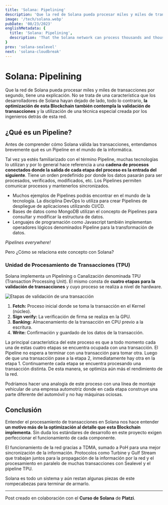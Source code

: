 ```yaml
---
title: 'Solana: Pipelining'
description: 'Que la red de Solana pueda procesar miles y miles de transacciones por segundo tiene una explicación. La optimización de esta Blockchain también contempla la validación de transacciones y la utilización de una técnica especial creada por los ingenieros detrás de esta red.'
image: '/tech/solana.webp'
pubDate: '08/23/2023'
englishMetadata: {
  title: 'Solana: Pipelining',
  description: 'That the Solana network can process thousands and thousands of transactions per second has an explanation. The optimization of this Blockchain also includes the validation of transactions and the use of a special technique created by the engineers behind this network.'
}
prev: 'solana-sealevel'
next: 'solana-cloudbreak'
---
```


# Solana: Pipelining

Que la red de Solana pueda procesar miles y miles de transacciones por segundo, tiene una explicación. No se trata de una característica que los desarrolladores de Solana hayan dejado de lado, todo lo contrario, **la optimización de esta Blockchain también contempla la validación de transacciones** y la utilización de una técnica especial creada por los ingenieros detrás de esta red.

## ¿Qué es un Pipeline?

Antes de comprender cómo Solana válida las transacciones, entendamos brevemente qué es un Pipeline en el mundo de la informática.

Tal vez ya estés familiarizado con el término Pipeline, muchas tecnologías lo utilizan y por lo general hace referencia a una **cadena de procesos conectados donde la salida de cada etapa del proceso es la entrada del siguiente**. Tiene un orden predefinido por donde los datos pasarán para ser procesados, verificados, modificados, etc. Los Pipelines permiten comunicar procesos y mantenerlos sincronizados.

- Muchos ejemplos de Pipelines podrás encontrar en el mundo de la tecnología. La disciplina DevOps lo utiliza para crear Pipelines de despliegue de aplicaciones utilizando CI/CD.
- Bases de datos como MongoDB utilizan el concepto de Pipelines para consultar y modificar la estructura de datos.
- Lenguajes de programación como Javascript también implementan operadores lógicos denominados Pipeline para la transformación de datos.

*Pipelines everywhere!*

Pero ¿Cómo se relaciona este concepto con Solana?

### Unidad de Procesamiento de Transacciones (TPU)

Solana implementa un Pipelining o Canalización denominada TPU (Transaction Processing Unit). El mismo consta de **cuatro etapas para la validación de transacciones** y cuyo proceso se realiza a nivel de hardware.

![Etapas de validación de una transacción](/images/solana-pipelining.png)

1. **Fetch:** Proceso inicial donde se toma la transacción en el Kernel (núcleo).
2. **Sign verify:** La verificación de firma se realiza en la GPU.
3. **Banking:** Almacenamiento de la transacción en CPU previo a la escritura.
4. **Write:** Confirmación y guardado de los datos de la transacción.

La principal característica del este proceso es que a todo momento cada una de estas cuatro etapas se encuentra ocupada con una transacción. El Pipeline no espera a terminar con una transacción para tomar otra. Luego de que una transacción pase a la etapa 2, inmediatamente hay otra en la etapa 1. Continuamente cada etapa se encuentra procesando una transacción distinta. De esta manera, se optimiza aún más el rendimiento de la red.

Podríamos hacer una analogía de este proceso con una línea de montaje vehicular de una empresa automotriz donde en cada etapa construye una parte diferente del automóvil y no hay máquinas ociosas.

## Conclusión

Entender el procesamiento de transacciones en Solana nos hace entender **un motivo más de la optimización al detalle que esta Blockchain implementa**. Sin duda los estándares de desarrollo en este proyecto exigen perfeccionar el funcionamiento de cada componente.

El funcionamiento de la red gracias a TDMA, sumado a PoH para una mejor sincronización de la información. Protocolos como Turbine y Gulf Stream que trabajan juntos para la propagación de la información por la red y el procesamiento en paralelo de muchas transacciones con Sealevel y el pipeline TPU.

Solana es todo un sistema y aún restan algunas piezas de este rompecabezas para terminar de armarlo.

---
Post creado en colaboración con el **Curso de Solana** de **Platzi**.
